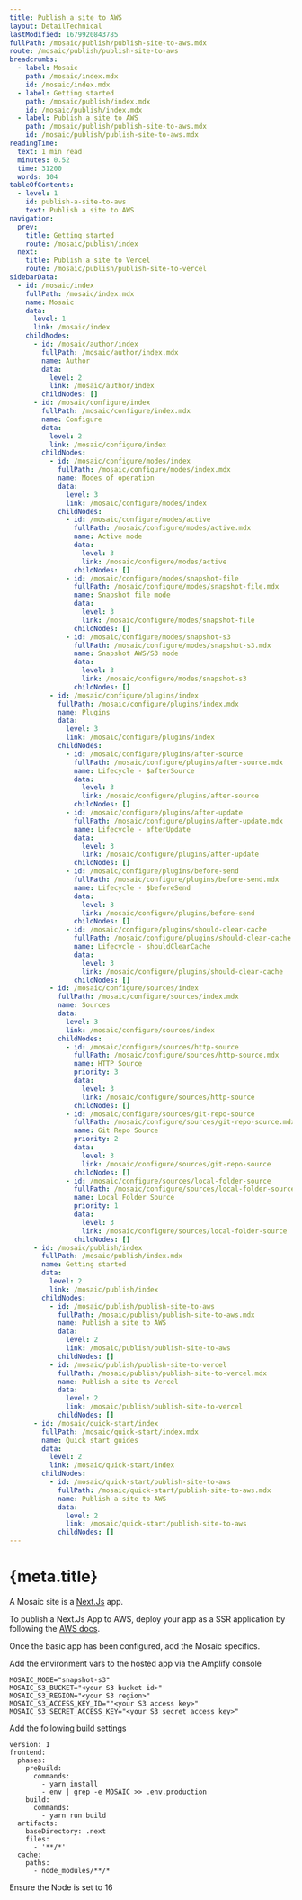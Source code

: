 ```yaml
---
title: Publish a site to AWS
layout: DetailTechnical
lastModified: 1679920843785
fullPath: /mosaic/publish/publish-site-to-aws.mdx
route: /mosaic/publish/publish-site-to-aws
breadcrumbs:
  - label: Mosaic
    path: /mosaic/index.mdx
    id: /mosaic/index.mdx
  - label: Getting started
    path: /mosaic/publish/index.mdx
    id: /mosaic/publish/index.mdx
  - label: Publish a site to AWS
    path: /mosaic/publish/publish-site-to-aws.mdx
    id: /mosaic/publish/publish-site-to-aws.mdx
readingTime:
  text: 1 min read
  minutes: 0.52
  time: 31200
  words: 104
tableOfContents:
  - level: 1
    id: publish-a-site-to-aws
    text: Publish a site to AWS
navigation:
  prev:
    title: Getting started
    route: /mosaic/publish/index
  next:
    title: Publish a site to Vercel
    route: /mosaic/publish/publish-site-to-vercel
sidebarData:
  - id: /mosaic/index
    fullPath: /mosaic/index.mdx
    name: Mosaic
    data:
      level: 1
      link: /mosaic/index
    childNodes:
      - id: /mosaic/author/index
        fullPath: /mosaic/author/index.mdx
        name: Author
        data:
          level: 2
          link: /mosaic/author/index
        childNodes: []
      - id: /mosaic/configure/index
        fullPath: /mosaic/configure/index.mdx
        name: Configure
        data:
          level: 2
          link: /mosaic/configure/index
        childNodes:
          - id: /mosaic/configure/modes/index
            fullPath: /mosaic/configure/modes/index.mdx
            name: Modes of operation
            data:
              level: 3
              link: /mosaic/configure/modes/index
            childNodes:
              - id: /mosaic/configure/modes/active
                fullPath: /mosaic/configure/modes/active.mdx
                name: Active mode
                data:
                  level: 3
                  link: /mosaic/configure/modes/active
                childNodes: []
              - id: /mosaic/configure/modes/snapshot-file
                fullPath: /mosaic/configure/modes/snapshot-file.mdx
                name: Snapshot file mode
                data:
                  level: 3
                  link: /mosaic/configure/modes/snapshot-file
                childNodes: []
              - id: /mosaic/configure/modes/snapshot-s3
                fullPath: /mosaic/configure/modes/snapshot-s3.mdx
                name: Snapshot AWS/S3 mode
                data:
                  level: 3
                  link: /mosaic/configure/modes/snapshot-s3
                childNodes: []
          - id: /mosaic/configure/plugins/index
            fullPath: /mosaic/configure/plugins/index.mdx
            name: Plugins
            data:
              level: 3
              link: /mosaic/configure/plugins/index
            childNodes:
              - id: /mosaic/configure/plugins/after-source
                fullPath: /mosaic/configure/plugins/after-source.mdx
                name: Lifecycle - $afterSource
                data:
                  level: 3
                  link: /mosaic/configure/plugins/after-source
                childNodes: []
              - id: /mosaic/configure/plugins/after-update
                fullPath: /mosaic/configure/plugins/after-update.mdx
                name: Lifecycle - afterUpdate
                data:
                  level: 3
                  link: /mosaic/configure/plugins/after-update
                childNodes: []
              - id: /mosaic/configure/plugins/before-send
                fullPath: /mosaic/configure/plugins/before-send.mdx
                name: Lifecycle - $beforeSend
                data:
                  level: 3
                  link: /mosaic/configure/plugins/before-send
                childNodes: []
              - id: /mosaic/configure/plugins/should-clear-cache
                fullPath: /mosaic/configure/plugins/should-clear-cache.mdx
                name: Lifecycle - shouldClearCache
                data:
                  level: 3
                  link: /mosaic/configure/plugins/should-clear-cache
                childNodes: []
          - id: /mosaic/configure/sources/index
            fullPath: /mosaic/configure/sources/index.mdx
            name: Sources
            data:
              level: 3
              link: /mosaic/configure/sources/index
            childNodes:
              - id: /mosaic/configure/sources/http-source
                fullPath: /mosaic/configure/sources/http-source.mdx
                name: HTTP Source
                priority: 3
                data:
                  level: 3
                  link: /mosaic/configure/sources/http-source
                childNodes: []
              - id: /mosaic/configure/sources/git-repo-source
                fullPath: /mosaic/configure/sources/git-repo-source.mdx
                name: Git Repo Source
                priority: 2
                data:
                  level: 3
                  link: /mosaic/configure/sources/git-repo-source
                childNodes: []
              - id: /mosaic/configure/sources/local-folder-source
                fullPath: /mosaic/configure/sources/local-folder-source.mdx
                name: Local Folder Source
                priority: 1
                data:
                  level: 3
                  link: /mosaic/configure/sources/local-folder-source
                childNodes: []
      - id: /mosaic/publish/index
        fullPath: /mosaic/publish/index.mdx
        name: Getting started
        data:
          level: 2
          link: /mosaic/publish/index
        childNodes:
          - id: /mosaic/publish/publish-site-to-aws
            fullPath: /mosaic/publish/publish-site-to-aws.mdx
            name: Publish a site to AWS
            data:
              level: 2
              link: /mosaic/publish/publish-site-to-aws
            childNodes: []
          - id: /mosaic/publish/publish-site-to-vercel
            fullPath: /mosaic/publish/publish-site-to-vercel.mdx
            name: Publish a site to Vercel
            data:
              level: 2
              link: /mosaic/publish/publish-site-to-vercel
            childNodes: []
      - id: /mosaic/quick-start/index
        fullPath: /mosaic/quick-start/index.mdx
        name: Quick start guides
        data:
          level: 2
          link: /mosaic/quick-start/index
        childNodes:
          - id: /mosaic/quick-start/publish-site-to-aws
            fullPath: /mosaic/quick-start/publish-site-to-aws.mdx
            name: Publish a site to AWS
            data:
              level: 2
              link: /mosaic/quick-start/publish-site-to-aws
            childNodes: []
---
```


# {meta.title}

A Mosaic site is a [Next.Js](https://nextjs.org/) app.

To publish a Next.Js App to AWS, deploy your app as a SSR application by following the [AWS docs](https://docs.amplify.aws/guides/hosting/nextjs/q/platform/js/).

Once the basic app has been configured, add the Mosaic specifics.

Add the environment vars to the hosted app via the Amplify console

```
MOSAIC_MODE="snapshot-s3"
MOSAIC_S3_BUCKET="<your S3 bucket id>"
MOSAIC_S3_REGION="<your S3 region>"
MOSAIC_S3_ACCESS_KEY_ID=""<your S3 access key>"
MOSAIC_S3_SECRET_ACCESS_KEY="<your S3 secret access key>"
```

Add the following build settings

```
version: 1
frontend:
  phases:
    preBuild:
      commands:
        - yarn install
        - env | grep -e MOSAIC >> .env.production
    build:
      commands:
        - yarn run build
  artifacts:
    baseDirectory: .next
    files:
      - '**/*'
  cache:
    paths:
      - node_modules/**/*
```

Ensure the Node is set to 16
